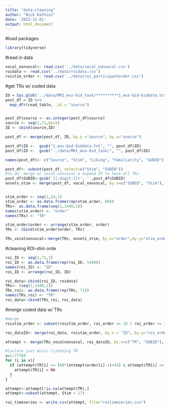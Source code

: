 ```yaml
---
title: "data-cleaning"
author: "Nick Kathios"
date: '2022-12-01'
output: html_document
---
```

#load packages 
```r
library(tidyverse)
```
#read in data
```r
vocal_nonvocal<- read.csv('../data/vocal_nonvocal.csv')
roidata <- read.csv('../data/roidata.csv')
roistim_order <- read.csv('../data/roi_participantorder.csv')
```

#get TRs w/ coded data
```r
ID = Sys.glob('../data/MRI_mus-bid_task/**********1_mus-bid-biddata.txt')
post_df = ID %>% 
  map_dfr(read_table, .id = "source")


post_df$source <- as.integer(post_df$source)
source <- seq(1,71,by=1)
ID <- cbind(source,ID)

post_df <- merge(post_df, ID, by.y ="source", by.x="source") 

post_df$ID <-  gsub("1_mus-bid-biddata.txt", "", post_df$ID)
post_df$ID <-  gsub("../data/MRI_mus-bid_task/", "", post_df$ID)

names(post_df)<- c("Source", "Stim", "Liking", "Familiarity", "SUBID")

post_df<- subset(post_df, select=c("Stim", "SUBID"))
#to do: merge w/ vocal-nonvocal & expand df to have all TRs
post_df$SUBID<-gsub('[[:digit:]]+', '',post_df$SUBID)
onsets_stim <- merge(post_df, vocal_nonvocal, by.x=c("SUBID", "Stim"), by.y=c("participant_ID", "stim_ID"))


stim_order <- seq(1,24,1)
stim_order <- as.data.frame(rep(stim_order, 60))
TRs<- as.data.frame(seq(1,1440,1))
names(stim_order) <- "order"
names(TRs) <- "TR"

stim_order$order <- arrange(stim_order, order)
TRs <- cbind(stim_order$order, TRs)

TRs_vocalnonvocal<-merge(TRs, onsets_stim, by.x="order",by.y="stim_order")
```

#cleaning ROI-stim orde
```r
roi_ID <- seq(1,71,1)
roi_ID <- as.data.frame(rep(roi_ID, 1440))
names(roi_ID) <- "ID"
roi_ID <- arrange(roi_ID, ID)

roi_data<-cbind(roi_ID, roidata)
TRs<- (seq(1,1440,1))
TRs_roi<- as.data.frame(rep(TRs, 71))
names(TRs_roi) <- "TR"
roi_data<-cbind(TRs_roi, roi_data)
```

#merge coded data w/ TRs
```r
#merge
roistim_order <- subset(roistim_order, roi_order <= 18 | roi_order >= 36)

roi_dataID<- merge(roi_data, roistim_order, by.x = "ID", by.y="roi_order")

attempt <- merge(TRs_vocalnonvocal, roi_dataID, by.x=c("TR", "SUBID"), by.y=c("TR","SUBID"))

#isolate just music-listening TR
x=1:77760
for (i in x){
  if (attempt$TR[i] >= (60*(attempt$order[i]-1)+43) & attempt$TR[i] <= (60*(attempt$order[i]-1)+60)){
    attempt$TR[i] = NA
  }
}

attempt<-attempt[!is.na(attempt$TR),]
attempt<-subset(attempt, Stim < 17)

roi_timeseries <- write.csv(attempt, file="roitimeseries.csv")
```

